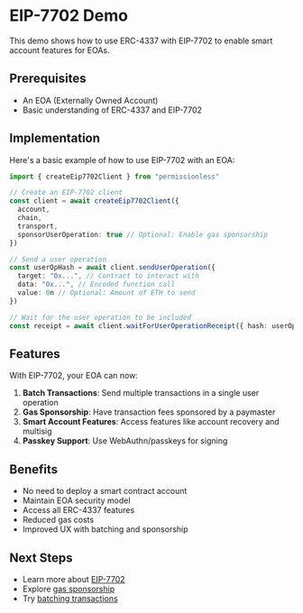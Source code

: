 # EIP-7702 Demo

This demo shows how to use ERC-4337 with EIP-7702 to enable smart account features for EOAs.

## Prerequisites

- An EOA (Externally Owned Account)
- Basic understanding of ERC-4337 and EIP-7702

## Implementation

Here's a basic example of how to use EIP-7702 with an EOA:

```typescript
import { createEip7702Client } from "permissionless"

// Create an EIP-7702 client
const client = await createEip7702Client({
  account,
  chain,
  transport,
  sponsorUserOperation: true // Optional: Enable gas sponsorship
})

// Send a user operation
const userOpHash = await client.sendUserOperation({
  target: "0x...", // Contract to interact with
  data: "0x...", // Encoded function call
  value: 0n // Optional: Amount of ETH to send
})

// Wait for the user operation to be included
const receipt = await client.waitForUserOperationReceipt({ hash: userOpHash })
```

## Features

With EIP-7702, your EOA can now:

1. **Batch Transactions**: Send multiple transactions in a single user operation
2. **Gas Sponsorship**: Have transaction fees sponsored by a paymaster
3. **Smart Account Features**: Access features like account recovery and multisig
4. **Passkey Support**: Use WebAuthn/passkeys for signing

## Benefits

- No need to deploy a smart contract account
- Maintain EOA security model
- Access all ERC-4337 features
- Reduced gas costs
- Improved UX with batching and sponsorship

## Next Steps

- Learn more about [EIP-7702](/conceptual/eip7702)
- Explore [gas sponsorship](/permissionless/paymasters/use-custom-paymaster)
- Try [batching transactions](/permissionless/parallel-transactions)
